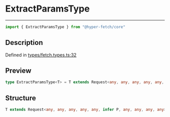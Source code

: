 

# ExtractParamsType

<div class="api-docs__separator" data-reactroot="">

---

</div><div class="api-docs__import" data-reactroot="">

```ts
import { ExtractParamsType } from "@hyper-fetch/core"
```

</div><div class="api-docs__section">

## Description

</div><div class="api-docs__description"><span class="api-docs__do-not-parse">



</span></div><p class="api-docs__definition">

Defined in [types/fetch.types.ts:32](https://github.com/BetterTyped/hyper-fetch/blob/cc329b91/packages/core/src/types/fetch.types.ts#L32)

</p><div class="api-docs__section">

## Preview

</div><div class="api-docs__preview type single">

```ts
type ExtractParamsType<T> = T extends Request<any, any, any, any, any, infer  P, any, any, any, any> ? ExtractRouteParams<P> : never;
```

</div><div class="api-docs__section">

## Structure

</div><div class="api-docs__returns">

```ts
T extends Request<any, any, any, any, any, infer P, any, any, any, any> ? ExtractRouteParams<P> : never
```

</div>